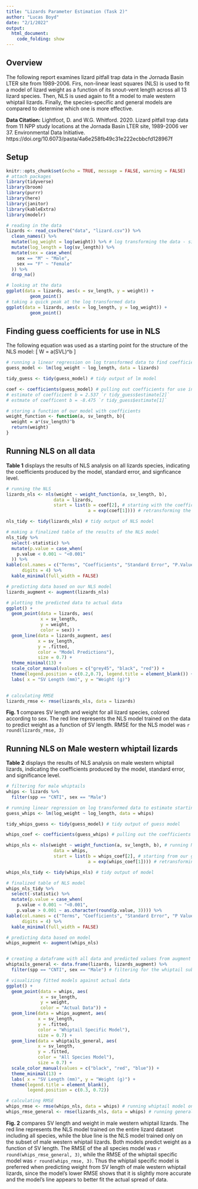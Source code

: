 ```yaml
---
title: "Lizards Parameter Estimation (Task 2)"
author: "Lucas Boyd"
date: "2/1/2022"
output: 
  html_document:
    code_folding: show
---
```


## Overview

The following report examines lizard pitfall trap data in the Jornada Basin LTER site from 1989-2006. Firs, non-linear least squares (NLS) is used to fit a model of lizard weight as a function of its snout-vent length across all 13 lizard species. Then, NLS is used again to fit a model to male western whiptail lizards. Finally, the species-specific and general models are compared to determine which one is more effective. 

**Data Citation:** Lightfoot, D. and W.G. Whitford. 2020. Lizard pitfall trap data from 11 NPP study locations at the Jornada Basin LTER site, 1989-2006 ver 37. Environmental Data Initiative. https://doi.org/10.6073/pasta/4a6e258fb49c31e222ecbbcfd128967f


## Setup 
```r
knitr::opts_chunk$set(echo = TRUE, message = FALSE, warning = FALSE)
# attach packages
library(tidyverse)
library(broom)
library(purrr)
library(here)
library(janitor)
library(kableExtra)
library(modelr)
```

```r
# reading in the data
lizards <- read_csv(here("data", "lizard.csv")) %>% 
  clean_names() %>% 
  mutate(log_weight = log(weight)) %>% # log transforming the data - since we are using an exponential base equation
  mutate(log_length = log(sv_length)) %>% 
  mutate(sex = case_when(
    sex == "M" ~ "Male",
    sex == "F" ~ "Female"
  )) %>% 
  drop_na()
```


```r
# looking at the data 
ggplot(data = lizards, aes(x = sv_length, y = weight)) +
         geom_point()
# taking a quick peak at the log transformed data
ggplot(data = lizards, aes(x = log_length, y = log_weight)) +
         geom_point()
```
## Finding guess coefficients for use in NLS
The following equation was used as a starting point for the structure of the NLS model:
\[
W = a(SVL)^b
\]

```r
# running a linear regression on log transformed data to find coefficients
guess_model <- lm(log_weight ~ log_length, data = lizards)

tidy_guess <- tidy(guess_model) # tidy output of lm model

coef <- coefficients(guess_model) # pulling out coefficients for use in NLS
# estimate of coefficient b = 2.537 `r tidy_guess$estimate[2]`
# estmate of coefficent b = -8.475 `r tidy_guess$estimate[1]`

# storing a function of our model with coefficients
weight_function <- function(a, sv_length, b){
  weight = a*(sv_length)^b
  return(weight)
}
```

## Running NLS on all data

**Table 1** displays the results of NLS analysis on all lizards species, indicating the coefficients produced by the model, standard error, and signficance level. 
```r
# running the NLS
lizards_nls <- nls(weight ~ weight_function(a, sv_length, b),
                  data = lizards,
                  start = list(b = coef[2], # starting with the coefficients we estimated from the linear model
                               a = exp(coef[1]))) # retransforming the intercept with exp()

nls_tidy <- tidy(lizards_nls) # tidy output of NLS model

# making a finalized table of the results of the NLS model
nls_tidy %>% 
  select(-statistic) %>% 
  mutate(p.value = case_when(
    p.value < 0.001 ~ "<0.001"
  )) %>% 
kable(col.names = c("Terms", "Coefficients", "Standard Error", "P.Value"),
      digits = 4) %>% 
  kable_minimal(full_width = FALSE)

```

```r
# predicting data based on our NLS model
lizards_augment <- augment(lizards_nls)

# plotting the predicted data to actual data
ggplot() +
  geom_point(data = lizards, aes(
             x = sv_length,
             y = weight, 
             color = sex)) +
  geom_line(data = lizards_augment, aes(
            x = sv_length,
            y = .fitted,
            color = "Model Predictions"),
            size = 0.7) +
  theme_minimal(13) +
  scale_color_manual(values = c("grey45", "black", "red")) +
  theme(legend.position = c(0.2,0.7), legend.title = element_blank()) +
  labs( x = "SV Length (mm)", y = "Weight (g)")
  

# calculating RMSE
lizards_rmse <- rmse(lizards_nls, data = lizards)
```

**Fig. 1** compares SV length and weight for all lizard species, colored according to sex. The red line represents the NLS model trained on the data to predict weight as a function of SV length. RMSE for the NLS model was `r round(lizards_rmse, 3)`


## Running NLS on Male western whiptail lizards

**Table 2** displays the results of NLS analysis on male western whiptail lizards, indicating the coefficients produced by the model, standard error, and significance level. 
```r
# filtering for male whiptails
whips <- lizards %>% 
  filter(spp == "CNTI", sex == "Male") 

# running linear regression on log transformed data to estimate starting coefficients
guess_whips <- lm(log_weight ~ log_length, data = whips)

tidy_whips_guess <- tidy(guess_model) # tidy output of guess model

whips_coef <- coefficients(guess_whips) # pulling out the coefficients for use in NLS

whips_nls <- nls(weight ~ weight_function(a, sv_length, b), # running NLS on male western whiptails
                  data = whips,
                  start = list(b = whips_coef[2], # starting from our guess coefficients
                               a = exp(whips_coef[1]))) # retransforming the intercept coefficient 

whips_nls_tidy <- tidy(whips_nls) # tidy output of model

# finalized table of NLS model
whips_nls_tidy %>% 
  select(-statistic) %>% 
  mutate(p.value = case_when(
    p.value < 0.001 ~ "<0.001",
    p.value > 0.001 ~ as.character(round(p.value, 3)))) %>% 
kable(col.names = c("Terms", "Coefficients", "Standard Error", "P Value"),
      digits = 4) %>% 
  kable_minimal(full_width = FALSE)
```

```r
# predicting data based on model
whips_augment <- augment(whips_nls)


# creating a dataframe with all data and predicted values from augment 
whiptails_general <- data.frame(lizards, lizards_augment) %>% 
  filter(spp == "CNTI", sex == "Male") # filtering for the whiptail subset

# visualizing fitted models against actual data
ggplot() +
  geom_point(data = whips, aes(
             x = sv_length,
             y = weight,
             color = "Actual Data")) +
  geom_line(data = whips_augment, aes(
            x = sv_length,
            y = .fitted,
            color = "Whiptail Specific Model"),
            size = 0.7) +
  geom_line(data = whiptails_general, aes(
            x = sv_length,
            y = .fitted,
            color = "All Species Model"),
            size = 0.7) +
  scale_color_manual(values = c("black", "red", "blue")) +
  theme_minimal(13) +
  labs( x = "SV Length (mm)", y = "Weight (g)") +
  theme(legend.title = element_blank(),
        legend.position = c(0.3, 0.72))

# calculating RMSE
whips_rmse <- rmse(whips_nls, data = whips) # running whiptail model on whiptail subset
whips_rmse_general <- rmse(lizards_nls, data = whips) # running general model on whiptail subset

```

**Fig. 2** compares SV length and weight in male western whiptail lizards. The red line represents the NLS model trained on the entire lizard dataset including all species, while the blue line is the NLS model trained only on the subset of male western whiptail lizards. Both models predict weight as a function of SV length. The RMSE of the all species model was `r round(whips_rmse_general, 3)`, while the RMSE of the whiptail specific model was `r round(whips_rmse, 3)`. Thus the whiptail specific model is preferred when predicting weight from SV length of male western whiptail lizards, since the model's lower RMSE shows that it is slightly more accurate and the model's line appears to better fit the actual spread of data. 
